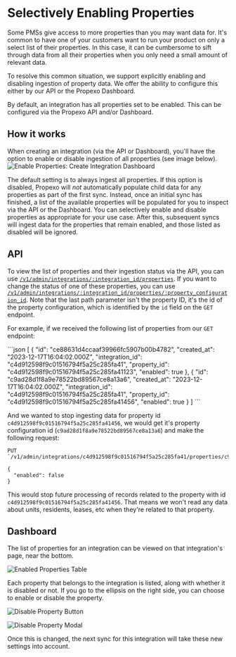 # Selectively Enabling Properties

Some PMSs give access to more properties than you may want data for.
It's common to have one of your customers want to run your product on only a select list of their properties.
In this case, it can be cumbersome to sift through data from all their properties when you only need a small amount of relevant data.

To resolve this common situation, we support explicitly enabling and disabling ingestion of property data.
We offer the ability to configure this either by our API or the Propexo Dashboard.

<Callout intent="info">
By default, an integration has all properties set to be enabled.
This can be configured via the Propexo API and/or Dashboard.
</Callout>

## How it works

When creating an integration (via the API or Dashboard), you'll have the option to enable or disable ingestion of all properties (see image below).
![Enable Properties: Create Integration Dashboard](https://propify-public-assets.s3.amazonaws.com/docs/enabled-properties-create-dashboard.png)

The default setting is to always ingest all properties. If this option is disabled, Propexo will _not_ automatically populate child data for any properties as part of the first sync.
Instead, once an initial sync has finished, a list of the available properties will be populated for you to inspect via the API or the Dashboard.
You can selectively enable and disable properties as appropriate for your use case.
After this, subsequent syncs will ingest data for the properties that remain enabled, and those listed as disabled will be ignored.

## API

To view the list of properties and their ingestion status via the API, you can use [`/v1/admin/integrations/:integration_id/properties`](https://docs.propexo.com/api-reference/api-reference/admin/get-all-my-property-configurations).
If you want to change the status of one of these properties, you can use [`/v1/admin/integrations/:integration_id/properties/:property_configuration_id`](https://docs.propexo.com/api-reference/api-reference/admin/update-a-property-configuration).
Note that the last path parameter isn't the property ID, it's the id of the property configuration, which is identified by the `id` field on the `GET` endpoint.

For example, if we received the following list of properties from our `GET` endpoint:

<CodeBlock title="Example Payload">
```json
[
  {
    "id": "ce88631d4ccaaf39966fc5907b00b4782",
    "created_at": "2023-12-17T16:04:02.000Z",
    "integration_id": "c4d912598f9c01516794f5a25c285fa41",
    "property_id": "c4d912598f9c01516794f5a25c285fa41123",
    "enabled": true
  },
  {
    "id": "c9ad28d1f8a9e78522bd89567ce8a13a6",
    "created_at": "2023-12-17T16:04:02.000Z",
    "integration_id": "c4d912598f9c01516794f5a25c285fa41",
    "property_id": "c4d912598f9c01516794f5a25c285fa41456",
    "enabled": true
  }
]
```
</CodeBlock>

And we wanted to stop ingesting data for property id `c4d912598f9c01516794f5a25c285fa41456`, we would get it's property configuration id (`c9ad28d1f8a9e78522bd89567ce8a13a6`) and make the following request:

```
PUT `/v1/admin/integrations/c4d912598f9c01516794f5a25c285fa41/properties/c9ad28d1f8a9e78522bd89567ce8a13a6

{
  "enabled": false
}
```

This would stop future processing of records related to the property with id `c4d912598f9c01516794f5a25c285fa41456`.
That means we won't read any data about units, residents, leases, etc when they're related to that property.

## Dashboard

The list of properties for an integration can be viewed on that integration's page, near the bottom.

![Enabled Properties Table](https://propify-public-assets.s3.amazonaws.com/docs/enabled-properties-table.png)

Each property that belongs to the integration is listed, along with whether it is disabled or not.
If you go to the ellipsis on the right side, you can choose to enable or disable the property.

![Disable Property Button](https://propify-public-assets.s3.amazonaws.com/docs/enabled-properties-ellipsis.png)

![Disable Property Modal](https://propify-public-assets.s3.us-east-1.amazonaws.com/docs/enabled-properties-disable-modal.png)

Once this is changed, the next sync for this integration will take these new settings into account.